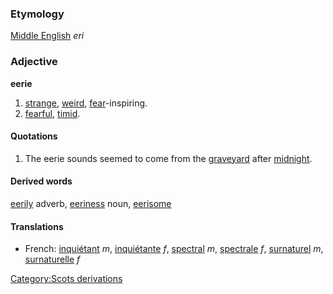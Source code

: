 ===Etymology===
[[Middle English]] ''eri''

===Adjective===
'''eerie'''
# [[strange]], [[weird]], [[fear]]-inspiring.
# [[fearful]], [[timid]].

====Quotations====
#The eerie sounds seemed to come from the [[graveyard]] after [[midnight]].

====Derived words====
[[eerily]] adverb, [[eeriness]] noun, [[eerisome]]

====Translations====
*French: [[inquiétant]] ''m'', [[inquiétante]] ''f'', [[spectral]] ''m'', [[spectrale]] ''f'', [[surnaturel]] ''m'', [[surnaturelle]] ''f''
[[Category:Scots derivations]]